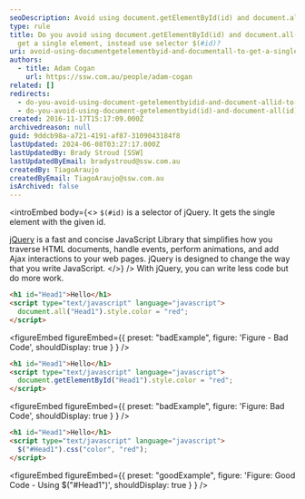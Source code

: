 ```yaml
---
seoDescription: Avoid using document.getElementById(id) and document.all(id) to get a single element; instead use jQuery selector $(#id).
type: rule
title: Do you avoid using document.getElementById(id) and document.all(id) to
  get a single element, instead use selector $(#id)?
uri: avoid-using-documentgetelementbyid-and-documentall-to-get-a-single-element
authors:
  - title: Adam Cogan
    url: https://ssw.com.au/people/adam-cogan
related: []
redirects:
  - do-you-avoid-using-document-getelementbyidid-and-document-allid-to-get-a-single-element-instead-use-selector-id
  - do-you-avoid-using-document-getelementbyid(id)-and-document-all(id)-to-get-a-single-element-instead-use-selector-(id)
created: 2016-11-17T15:17:09.000Z
archivedreason: null
guid: 9ddcb98a-a721-4191-af87-3109043184f8
lastUpdated: 2024-06-08T03:27:17.000Z
lastUpdatedBy: Brady Stroud [SSW]
lastUpdatedByEmail: bradystroud@ssw.com.au
createdBy: TiagoAraujo
createdByEmail: TiagoAraujo@ssw.com.au
isArchived: false
---
```


<introEmbed
  body={<>
`$(#id)` is a selector of jQuery. It gets the single element with the given id.

[jQuery](https://jquery.com/) is a fast and concise JavaScript Library that simplifies how you traverse HTML documents, handle events, perform animations, and add Ajax interactions to your web pages. jQuery is designed to change the way that you write JavaScript.
  </>}
/>
With jQuery, you can write less code but do more work.

```html
<h1 id="Head1">Hello</h1>
<script type="text/javascript" language="javascript">
  document.all("Head1").style.color = "red";
</script>
```

<figureEmbed figureEmbed={{
  preset: "badExample",
  figure: 'Figure - Bad Code',
  shouldDisplay: true
} } />


```html
<h1 id="Head1">Hello</h1>
<script type="text/javascript" language="javascript">
  document.getElementById("Head1").style.color = "red";
</script>
```

<figureEmbed figureEmbed={{
  preset: "badExample",
  figure: 'Figure: Bad Code',
  shouldDisplay: true
} } />


```html
<h1 id="Head1">Hello</h1>
<script type="text/javascript" language="javascript">
  $("#Head1").css("color", "red");
</script>
```

<figureEmbed figureEmbed={{
  preset: "goodExample",
  figure: 'Figure: Good Code - Using $("#Head1")',
  shouldDisplay: true
} } />

